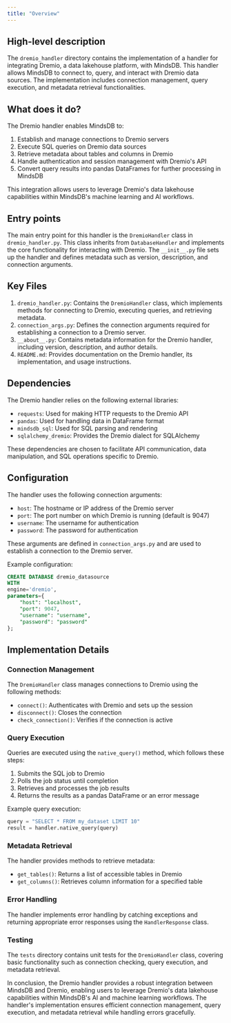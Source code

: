 ```yaml
---
title: "Overview"
---
```


## High-level description
The `dremio_handler` directory contains the implementation of a handler for integrating Dremio, a data lakehouse platform, with MindsDB. This handler allows MindsDB to connect to, query, and interact with Dremio data sources. The implementation includes connection management, query execution, and metadata retrieval functionalities.

## What does it do?
The Dremio handler enables MindsDB to:
1. Establish and manage connections to Dremio servers
2. Execute SQL queries on Dremio data sources
3. Retrieve metadata about tables and columns in Dremio
4. Handle authentication and session management with Dremio's API
5. Convert query results into pandas DataFrames for further processing in MindsDB

This integration allows users to leverage Dremio's data lakehouse capabilities within MindsDB's machine learning and AI workflows.

## Entry points
The main entry point for this handler is the `DremioHandler` class in `dremio_handler.py`. This class inherits from `DatabaseHandler` and implements the core functionality for interacting with Dremio. The `__init__.py` file sets up the handler and defines metadata such as version, description, and connection arguments.

## Key Files
1. `dremio_handler.py`: Contains the `DremioHandler` class, which implements methods for connecting to Dremio, executing queries, and retrieving metadata.
2. `connection_args.py`: Defines the connection arguments required for establishing a connection to a Dremio server.
3. `__about__.py`: Contains metadata information for the Dremio handler, including version, description, and author details.
4. `README.md`: Provides documentation on the Dremio handler, its implementation, and usage instructions.

## Dependencies
The Dremio handler relies on the following external libraries:
- `requests`: Used for making HTTP requests to the Dremio API
- `pandas`: Used for handling data in DataFrame format
- `mindsdb_sql`: Used for SQL parsing and rendering
- `sqlalchemy_dremio`: Provides the Dremio dialect for SQLAlchemy

These dependencies are chosen to facilitate API communication, data manipulation, and SQL operations specific to Dremio.

## Configuration
The handler uses the following connection arguments:
- `host`: The hostname or IP address of the Dremio server
- `port`: The port number on which Dremio is running (default is 9047)
- `username`: The username for authentication
- `password`: The password for authentication

These arguments are defined in `connection_args.py` and are used to establish a connection to the Dremio server.

Example configuration:
```sql
CREATE DATABASE dremio_datasource
WITH
engine='dremio',
parameters={
    "host": "localhost",
    "port": 9047,
    "username": "username",
    "password": "password"
};
```

## Implementation Details

### Connection Management
The `DremioHandler` class manages connections to Dremio using the following methods:
- `connect()`: Authenticates with Dremio and sets up the session
- `disconnect()`: Closes the connection
- `check_connection()`: Verifies if the connection is active

### Query Execution
Queries are executed using the `native_query()` method, which follows these steps:
1. Submits the SQL job to Dremio
2. Polls the job status until completion
3. Retrieves and processes the job results
4. Returns the results as a pandas DataFrame or an error message

Example query execution:
```python
query = "SELECT * FROM my_dataset LIMIT 10"
result = handler.native_query(query)
```

### Metadata Retrieval
The handler provides methods to retrieve metadata:
- `get_tables()`: Returns a list of accessible tables in Dremio
- `get_columns()`: Retrieves column information for a specified table

### Error Handling
The handler implements error handling by catching exceptions and returning appropriate error responses using the `HandlerResponse` class.

### Testing
The `tests` directory contains unit tests for the `DremioHandler` class, covering basic functionality such as connection checking, query execution, and metadata retrieval.

In conclusion, the Dremio handler provides a robust integration between MindsDB and Dremio, enabling users to leverage Dremio's data lakehouse capabilities within MindsDB's AI and machine learning workflows. The handler's implementation ensures efficient connection management, query execution, and metadata retrieval while handling errors gracefully.